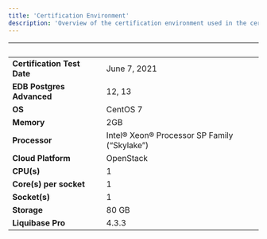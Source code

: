 ```yaml
---
title: 'Certification Environment'
description: 'Overview of the certification environment used in the certification of Liquibase Pro'
---
```


|  &nbsp;    | &nbsp; |
| ----------- | ----------- |
| **Certification Test Date**      | June 7, 2021       |
| **EDB Postgres Advanced**      | 12, 13       |
| **OS**      |  CentOS 7      |
| **Memory**      |  2GB      |
| **Processor**   |  Intel® Xeon® Processor SP Family (“Skylake”)       |
| **Cloud Platform**      | OpenStack     |
| **CPU(s)**   |  1     |
| **Core(s) per socket**  |  1     |
| **Socket(s)**  |  1     |
| **Storage**  |  80 GB     |
| **Liquibase Pro**  |  4.3.3     |
